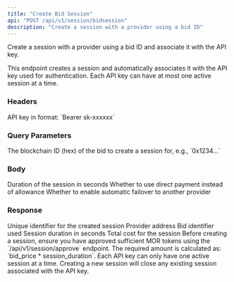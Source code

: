 ```yaml
---
title: "Create Bid Session"
api: "POST /api/v1/session/bidsession"
description: "Create a session with a provider using a bid ID"
---
```


Create a session with a provider using a bid ID and associate it with the API key.

This endpoint creates a session and automatically associates it with the API key used for authentication. Each API key can have at most one active session at a time.

### Headers

<ParamField header="Authorization" type="string" required>
  API key in format: `Bearer sk-xxxxxx`
</ParamField>

### Query Parameters

<ParamField query="bid_id" type="string" required>
  The blockchain ID (hex) of the bid to create a session for, e.g., `0x1234...`
</ParamField>

### Body

<ParamField body="sessionDuration" type="integer" default={3600}>
  Duration of the session in seconds
</ParamField>

<ParamField body="directPayment" type="boolean" default={false}>
  Whether to use direct payment instead of allowance
</ParamField>

<ParamField body="failover" type="boolean" default={false}>
  Whether to enable automatic failover to another provider
</ParamField>

### Response

<ResponseField name="session_id" type="string">
  Unique identifier for the created session
</ResponseField>

<ResponseField name="provider" type="string">
  Provider address
</ResponseField>

<ResponseField name="bid_id" type="string">
  Bid identifier used
</ResponseField>

<ResponseField name="duration" type="integer">
  Session duration in seconds
</ResponseField>

<ResponseField name="cost" type="string">
  Total cost for the session
</ResponseField>

<Warning>
  Before creating a session, ensure you have approved sufficient MOR tokens using the `/api/v1/session/approve` endpoint. The required amount is calculated as: `bid_price * session_duration`.
</Warning>

<Note>
  Each API key can only have one active session at a time. Creating a new session will close any existing session associated with the API key.
</Note>

